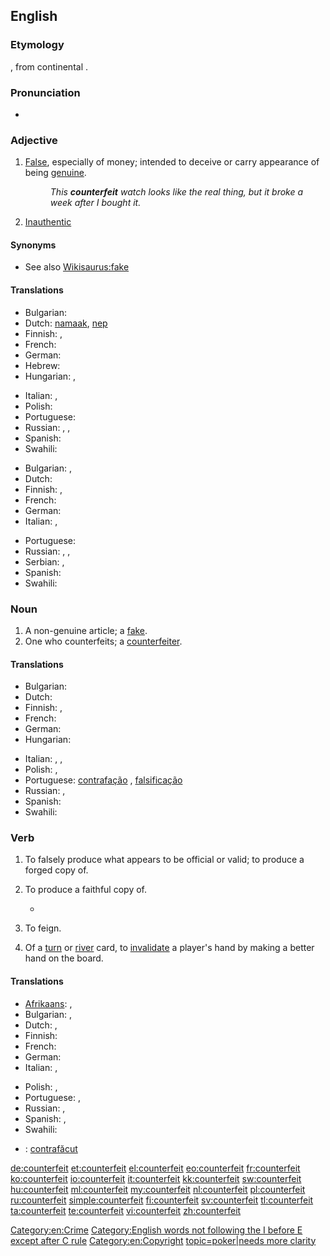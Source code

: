 {{slim-wikipedia|dab=counterfeit}}
==English==

===Etymology===
{{etyl|xno}} {{term|countrefait|lang=xno}}, from continental {{etyl|fro}} {{term|contrefait|lang=fro}}.

===Pronunciation===
* {{a|US}} {{SAMPA|/caUn.t3.fIt/}}

===Adjective===
{{en-adj|-}}

# [[false|False]], especially of money; intended to deceive or carry appearance of being [[genuine]].
#: ''This '''counterfeit''' watch looks like the real thing, but it broke a week after I bought it.''
# [[inauthentic|Inauthentic]]

====Synonyms====
* See also [[Wikisaurus:fake]]

====Translations====
{{trans-top|intended to deceive or carry appearance of being genuine}}
* Bulgarian: {{t|bg|фалшив}}
* Dutch: [[namaak]], [[nep]]
* Finnish: {{t-|fi|väärennetty}}, {{t+|fi|väärä}}
* French: {{t+|fr|contrefait}}
* German: {{t-|de|gefälscht}}
* Hebrew: {{t|he|מזויף|tr=mezuyáf}}
* Hungarian: {{t+|hu|hamis}},  {{t-|hu|hamisított}}
{{trans-mid}}
* Italian: {{t+|it|contraffazione}}, {{t+|it|falso}}
* Polish: {{t|pl|sfałszowany|m}}
* Portuguese: {{t+|pt|falso}}
* Russian: {{t|ru|поддельный|tr=podd'él'nyj}}, {{t|ru|фальшивый|tr=fal'šívyj}}, {{t|ru|контрафактный|tr=kontrafáktnyj}}
* Spanish: {{t-|es|contrahecho}} {{t-|es|falsificado}}
* Swahili: {{t+|sw|bandia|xs=Swahili}}
{{trans-bottom}}

{{trans-top|unauthentic}}
* Bulgarian: {{t|bg|подправен}},  {{t|bg|фалшив}}
* Dutch: {{t+|nl|vervalst}}
* Finnish: {{t-|fi|väärennetty}}, {{t|fi|jäljitelty}}
* French: {{t+|fr|contrefait}}
* German: {{t+|de|falsch}}
* Italian: {{t+|it|contraffazione}}, {{t+|it|falso}}
{{trans-mid}}
* Portuguese: {{t+|pt|falso}}
* Russian: {{t|ru|поддельный|tr=podd'él'nyj}}, {{t|ru|фальшивый|tr=fal'šívyj}}, {{t|ru|контрафактный|tr=kontrafáktnyj}}
* Serbian: {{t|sr|лажан|m|tr=lažan|sc=Cyrl}}, {{t|sr|неаутентичан|m|tr=neautentičan|sc=Cyrl}}
* Spanish: {{t-|es|contrahecho}}
* Swahili: {{t+|sw|bandia|xs=Swahili}}
{{trans-bottom}}

===Noun===
{{en-noun}}

# A non-genuine article; a [[fake]].
# One who counterfeits; a [[counterfeiter]].

====Translations====
{{trans-top|fake}}
* Bulgarian: {{t|bg|фалшификация|f}}
* Dutch: {{t+|nl|vervalsing}}
* Finnish: {{t-|fi|väärennös}}, {{t-|fi|jäljitelmä}}
* French: {{t+|fr|contrefaçon}}
* German: {{t+|de|Fälschung|f}}
* Hungarian: {{t+|hu|hamisítvány}}
{{trans-mid}}
* Italian: {{t+|it|contraffazione|f}}, {{t+|it|falso|m}}, {{t|it|imitazione|f}}
* Polish: {{t|pl|falsyfikat|m}}, {{t|pl|podróbka|f}}
* Portuguese: [[contrafação]] {{f}}, [[falsificação]] {{f}}
* Russian: {{t|ru|подделка|f|tr=podd'élka}}, {{t|ru|фальшивка|f|tr=fal'šívka}}
* Spanish: {{t|es|contrahechura|f}}
* Swahili: {{t+|sw|bandia|xs=Swahili}}
{{trans-bottom}}
{{trans-see|counterfeiter}}

===Verb===
{{en-verb}}

# {{transitive}} To falsely produce what appears to be official or valid; to produce a forged copy of.
# {{transitive|obsolete}} To produce a faithful copy of.
#* {{quote-book|title=Engraving the savage: the New World and techniques of civilization‎|page=xii|author=Michael Gaudio|year=2008|passage=The title page of White's original album includes a descriptive title page that identifies the contents as “the pictures of sondry things collected and '''counterfeited''' according to the truth,"}}
# {{transitive|obsolete}} To feign.
# {{transitive|poker|usually "be counterfeited"}} Of a [[turn]] or [[river]] card, to [[invalidate]] a player's hand by making a better hand on the board.

====Translations====
{{trans-top|To produce something that appears to be official or valid}}
* [[Afrikaans]]: {{t+|af|namaak|xs=Afrikaans}}, {{t-|af|vervals|xs=Afrikaans}}
* Bulgarian: {{t|bg|подправям}},  {{t|bg|фалшифицирам}}
* Dutch: {{t+|nl|vervalsen}}, {{t|nl|namaken}}
* Finnish: {{t-|fi|väärentää}}
* French: {{t+|fr|contrefaire}}
* German: {{t+|de|fälschen}}
* Italian: {{t-|it|contraffare}}, {{t-|it|falsificare}}
{{trans-mid}}
* Polish: {{t|pl|fałszować}}, {{t|pl|podrabiać}}
* Portuguese: {{t+|pt|contrafazer}}, {{t+|pt|falsificar}}
* Russian: {{t|ru|подделывать|tr=podd'élyvat'}} {{impf}}, {{t|ru|подделать|tr=podd'élat'}} {{pf.}}
* Spanish: {{t+|es|falsificar}}, {{t-|es|contrahacer}}
* Swahili: {{t+|sw|bandia|xs=Swahili}}
{{trans-bottom}}

{{checktrans-top}}
* {{ttbc|ro}}: [[contrafăcut]]
{{trans-bottom}}

[[Category:en:Crime]]
[[Category:English words not following the I before E except after C rule]]
[[Category:en:Copyright]]
[[Category:Entries needing topical attention|topic=poker|needs more clarity]]

[[de:counterfeit]]
[[et:counterfeit]]
[[el:counterfeit]]
[[eo:counterfeit]]
[[fr:counterfeit]]
[[ko:counterfeit]]
[[io:counterfeit]]
[[it:counterfeit]]
[[kk:counterfeit]]
[[sw:counterfeit]]
[[hu:counterfeit]]
[[ml:counterfeit]]
[[my:counterfeit]]
[[nl:counterfeit]]
[[pl:counterfeit]]
[[ru:counterfeit]]
[[simple:counterfeit]]
[[fi:counterfeit]]
[[sv:counterfeit]]
[[tl:counterfeit]]
[[ta:counterfeit]]
[[te:counterfeit]]
[[vi:counterfeit]]
[[zh:counterfeit]]